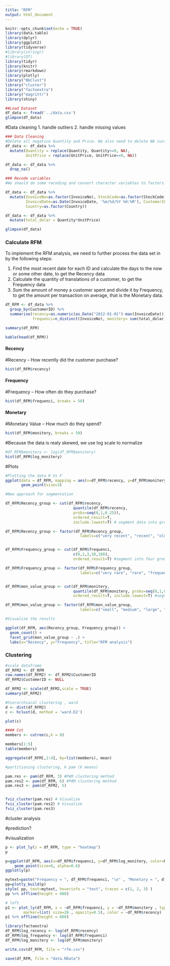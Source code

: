 ```yaml
---
title: "RFM"
output: html_document
---
```


```r
knitr::opts_chunk$set(echo = TRUE)
library(data.table)
library(dplyr)
library(ggplot2)
library(tidyverse)
#library(stringr)
#library(DT)
library(tidyr)
library(knitr)
library(rmarkdown)
library(plotly)
library("NbClust")
library("cluster")
library("factoextra")
library("magrittr")
library(shiny)

```

```r
##Load Dataset
df_data <- fread('../data.csv')
glimpse(df_data)

```

#Data cleaning
1. handle outliers
2. handle missing values

```r
### Data Cleaning
#Delete all negative Quantity and Price. We also need to delete NA customer ID
df_data <- df_data %>% 
  mutate(Quantity = replace(Quantity, Quantity<=0, NA),
         UnitPrice = replace(UnitPrice, UnitPrice<=0, NA))

df_data <- df_data %>%
  drop_na()
```

```r
### Recode variables
#We should do some recoding and convert character variables to factors.

df_data <- df_data %>% 
  mutate(InvoiceNo=as.factor(InvoiceNo), StockCode=as.factor(StockCode), 
         InvoiceDate=as.Date(InvoiceDate, '%m/%d/%Y %H:%M'), CustomerID=as.factor(CustomerID), 
         Country=as.factor(Country))

df_data <- df_data %>% 
  mutate(total_dolar = Quantity*UnitPrice)

glimpse(df_data)
```


### Calculate RFM {.tabset}
To implement the RFM analysis, we need to further process the data set in by the following steps:

1. Find the most recent date for each ID and calculate the days to the now or some other date, to get the Recency data
2. Calculate the quantity of translations of a customer, to get the Frequency data
3. Sum the amount of money a customer spent and divide it by Frequency, to get the amount per transaction on average, that is the Monetary data.

```r

df_RFM <- df_data %>% 
  group_by(CustomerID) %>% 
  summarise(recency=as.numeric(as.Date("2012-01-01")-max(InvoiceDate)),
            frequenci=n_distinct(InvoiceNo), monitery= sum(total_dolar)/n_distinct(InvoiceNo)) 

summary(df_RFM)

kable(head(df_RFM))
```
#### Recency
#Recency – How recently did the customer purchase?
```r
hist(df_RFM$recency)
```



#### Frequency
#Frequency – How often do they purchase?
```r
hist(df_RFM$frequenci, breaks = 50)
```



#### Monetary
#Monetary Value – How much do they spend?
```r
hist(df_RFM$monitery, breaks = 50)
```
#Because the data is realy skewed, we use log scale to normalize
```r
#df_RFM$monitery <- log(df_RFM$monitery)
hist(df_RFM$log_monitery)
```


#Plots
```r
#Plotting the data R Vs F
ggplot(data = df_RFM, mapping = aes(x=df_RFM$recency, y=df_RFM$monitery)) +
       geom_point(size=3)
```



```r
#New approach for segmentation

df_RFM$Recency_group <- cut(df_RFM$recency, 
                              quantile(df_RFM$recency, 
                              probs=seq(0,1,0.25)), 
                              ordered_result=T, 
                              include.lowest=T) # segment data into groups

df_RFM$Recency_group <- factor(df_RFM$Recency_group, 
                                 labels=c("very recent", "recent", "old", "oldest")) # rename levels


df_RFM$Frequency_group <- cut(df_RFM$frequenci, 
                              c(0,1,3,10,188), 
                              ordered_result=T) #segment into four groups

df_RFM$Frequency_group <- factor(df_RFM$Frequency_group, 
                                 labels=c("very rare", "rare", "frequent", "very frequent"))


df_RFM$mon_value_group <- cut(df_RFM$monitery, 
                              quantile(df_RFM$monitery, probs=seq(0,1,0.25)), 
                              ordered_result=T, include.lowest=T) #segment into groups

df_RFM$mon_value_group <- factor(df_RFM$mon_value_group, 
                                 labels=c("small", "medium", "large", "very large")) #rename levels
```

```r
#Visualize the results

ggplot(df_RFM, aes(Recency_group, Frequency_group)) +
  geom_count() +
  facet_grid(mon_value_group ~ .) +
  labs(x="Recency", y="Frequency", title="RFM analysis") 
```



### Clustering
```r
#scale dataframe
df_RFM2 <- df_RFM
row.names(df_RFM2) <- df_RFM2$CustomerID
df_RFM2$CustomerID <- NULL

df_RFM2 <- scale(df_RFM2,scale = TRUE)
summary(df_RFM2)
```

```r
#hierarchiacal clustering , ward
d <- dist(df_RFM2)
c <- hclust(d, method = 'ward.D2')

plot(c)

#### Cut
members <- cutree(c,k = 8)

members[1:5]
table(members)

aggregate(df_RFM[,2:4], by=list(members), mean)

```



```r
#partitioning clustering, k pam (k means)

pam.res <- pam(df_RFM, 3) #PAM clustering method
pam.res2 <- pam(df_RFM, 6) #PAM clustering method
pam.res3 <- pam(df_RFM2, 5)


fviz_cluster(pam.res) # Visualize
fviz_cluster(pam.res2) # Visualize
fviz_cluster(pam.res3)
```

#cluster analysis


#prediction?

#visualization

```r

p <- plot_ly(z = df_RFM, type = "heatmap")
p

```

```r
p=ggplot(df_RFM, aes(x=df_RFM$frequenci, y=df_RFM$log_monitery, color=Recency_group, shape=Recency_group)) + 
    geom_point(size=6, alpha=0.6)
ggplotly(p)
```


```r
mytext=paste("Frequency = ", df_RFM$frequenci, "\n" , "Monetary = ", df_RFM$monitery, "\n", "Row Number: ",rownames(df_RFM),  sep="")    
pp=plotly_build(p)   
style( pp, text=mytext, hoverinfo = "text", traces = c(1, 2, 3) )
pp %>% offline(height = 600)
```


```r

# left
p1 <- plot_ly(df_RFM, x = ~df_RFM$frequenci, y = ~df_RFM$monitery , type="scatter", mode = "markers", 
        marker=list( size=20 , opacity=0.5), color = ~df_RFM$recency)
p1 %>% offline(height = 600)
```




```r
library(factoextra)
df_RFM$log_recency <- log(df_RFM$recency)
df_RFM$log_frequency <- log(df_RFM$frequenci)
df_RFM$log_monitery <- log(df_RFM$monitery)

write.csv(df_RFM, file = "rfm.csv")
```

```r
save(df_RFM, file = "data.RData")
```



